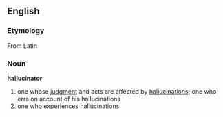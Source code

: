 ==English==
===Etymology===
From Latin
===Noun===
{{en-noun|-}}

'''hallucinator'''
#one whose [[judgment]] and acts are affected by [[hallucination]]s; one who errs on account of his hallucinations
#one who experiences hallucinations